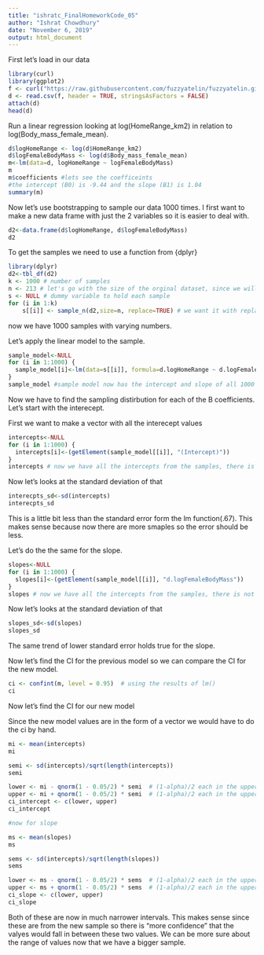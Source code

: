 ```yaml
---
title: "ishratc_FinalHomeworkCode_05"
author: "Ishrat Chowdhury"
date: "November 6, 2019"
output: html_document
---
```


First let's load in our data
```r
library(curl)
library(ggplot2)
f <- curl("https://raw.githubusercontent.com/fuzzyatelin/fuzzyatelin.github.io/master/AN597_Fall19/KamilarAndCooperData.csv")
d <- read.csv(f, header = TRUE, stringsAsFactors = FALSE)
attach(d)
head(d)
```

Run a linear regression looking at log(HomeRange_km2) in relation to log(Body_mass_female_mean).

```r
d$logHomeRange <- log(d$HomeRange_km2)
d$logFemaleBodyMass <- log(d$Body_mass_female_mean)
m<-lm(data=d, logHomeRange ~ logFemaleBodyMass)
m
m$coefficients #lets see the coefficeints 
#the intercept (B0) is -9.44 and the slope (B1) is 1.04
summary(m)
```

Now let's use bootstrapping to sample our data 1000 times. I first want to make a new data frame with just the 2 variables so it is easier to deal with.

```r
d2<-data.frame(d$logHomeRange, d$logFemaleBodyMass)
d2
```

To get the samples we need to use a function from {dplyr}

```r

library(dplyr)
d2<-tbl_df(d2)
k <- 1000 # number of samples
n <- 213 # let's go with the size of the orginal dataset, since we will allow replacement it should still generate different samples
s <- NULL # dummy variable to hold each sample
for (i in 1:k)
    s[[i]] <- sample_n(d2,size=n, replace=TRUE) # we want it with replacement, because we don't want reshuffling of the same dataset

```

now we have 1000 samples with varying numbers.

Let's apply the linear model to the sample.

```r
sample_model<-NULL
for (i in 1:1000) {
  sample_model[i]<-lm(data=s[[i]], formula=d.logHomeRange ~ d.logFemaleBodyMass)
}
sample_model #sample model now has the intercept and slope of all 1000 smaples 
```

Now we have to find the sampling distirbution for each of the B coefficients. Let's start with the interecept.

First we want to make a vector with all the interecept values

```r
intercepts<-NULL
for (i in 1:1000) {
  intercepts[i]<-(getElement(sample_model[[i]], "(Intercept)"))
}
intercepts # now we have all the intercepts from the samples, there is not exactl 1000 samples because some had a  NULL value for intercept
```

Now let's looks at the standard deviation of that

```r
interecpts_sd<-sd(intercepts)
interecpts_sd
```

This is a little bit less than the standard error form the lm function(.67). This makes sense because now there are more smaples so the error should be less. 

Let's do the the same for the slope.


```r
slopes<-NULL
for (i in 1:1000) {
  slopes[i]<-(getElement(sample_model[[i]], "d.logFemaleBodyMass"))
}
slopes # now we have all the intercepts from the samples, there is not exactl 1000 samples because some had a  NULL value for intercept
```

Now let's looks at the standard deviation of that

```r
slopes_sd<-sd(slopes)
slopes_sd
```

The same trend of lower standard error holds true for the slope.

Now let's find the CI for the previous model so we can compare the CI for the new model.

```r
ci <- confint(m, level = 0.95)  # using the results of lm()
ci
```

Now let's find the CI for our new model

Since the new model values are in the form of a vector we would have to do the ci by hand.

```r

mi <- mean(intercepts)
mi

semi <- sd(intercepts)/sqrt(length(intercepts))
semi

lower <- mi - qnorm(1 - 0.05/2) * semi  # (1-alpha)/2 each in the upper and lower tails of the distribution
upper <- mi + qnorm(1 - 0.05/2) * semi  # (1-alpha)/2 each in the upper and lower tails of the distribution
ci_intercept <- c(lower, upper)
ci_intercept

#now for slope

ms <- mean(slopes)
ms

sems <- sd(intercepts)/sqrt(length(slopes))
sems

lower <- ms - qnorm(1 - 0.05/2) * sems  # (1-alpha)/2 each in the upper and lower tails of the distribution
upper <- ms + qnorm(1 - 0.05/2) * sems  # (1-alpha)/2 each in the upper and lower tails of the distribution
ci_slope <- c(lower, upper)
ci_slope
```

Both of these are now in much narrower intervals. This makes sense since these are from the new sample so there is "more confidence" that the valyes would fall in between these two values. We can be more sure about the range of values now that we have a bigger sample.
